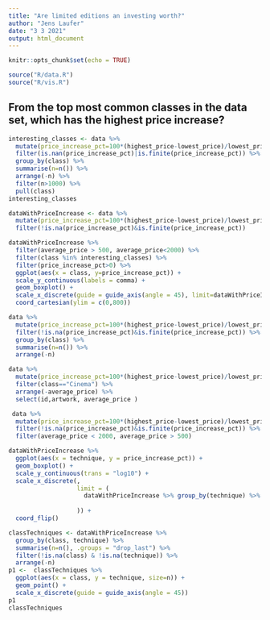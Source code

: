 ```yaml
---
title: "Are limited editions an investing worth?"
author: "Jens Laufer"
date: "3 3 2021"
output: html_document
---
```


```r
knitr::opts_chunk$set(echo = TRUE)
```

```r
source("R/data.R")
source("R/vis.R")
```
## From the top most common classes in the data set, which has the highest price increase?


```r
interesting_classes <- data %>% 
  mutate(price_increase_pct=100*(highest_price-lowest_price)/lowest_price) %>% 
  filter(is.nan(price_increase_pct)|is.finite(price_increase_pct)) %>% 
  group_by(class) %>% 
  summarise(n=n()) %>% 
  arrange(-n) %>% 
  filter(n>1000) %>% 
  pull(class)
interesting_classes
```



```r
dataWithPriceIncrease <- data %>% 
  mutate(price_increase_pct=100*(highest_price-lowest_price)/lowest_price) %>%
  filter(!is.na(price_increase_pct)&is.finite(price_increase_pct))

dataWithPriceIncrease %>%
  filter(average_price > 500, average_price<2000) %>% 
  filter(class %in% interesting_classes) %>% 
  filter(price_increase_pct>0) %>% 
  ggplot(aes(x = class, y=price_increase_pct)) +
  scale_y_continuous(labels = comma) +
  geom_boxplot() +
  scale_x_discrete(guide = guide_axis(angle = 45), limit=dataWithPriceIncrease %>% filter(class %in% interesting_classes) %>% group_by(class) %>% summarise(median=median(price_increase_pct, na.rm = T)) %>% arrange(-median) %>% pull(class)) + 
  coord_cartesian(ylim = c(0,800))
```
```r

data %>% 
  mutate(price_increase_pct=100*(highest_price-lowest_price)/lowest_price) %>%
  filter(!is.na(price_increase_pct)&is.finite(price_increase_pct)) %>%  filter(average_price > 500, average_price<2000) %>% 
  group_by(class) %>% 
  summarise(n=n()) %>% 
  arrange(-n)
```


```r
data %>% 
  mutate(price_increase_pct=100*(highest_price-lowest_price)/lowest_price) %>% 
  filter(class=="Cinema") %>% 
  arrange(-average_price) %>% 
  select(id,artwork, average_price )
```


```r
 data %>% 
  mutate(price_increase_pct=100*(highest_price-lowest_price)/lowest_price) %>%
  filter(!is.na(price_increase_pct)&is.finite(price_increase_pct)) %>% 
  filter(average_price < 2000, average_price > 500)
```



```r
dataWithPriceIncrease %>%
  ggplot(aes(x = technique, y = price_increase_pct)) +
  geom_boxplot() +
  scale_y_continuous(trans = "log10") +
  scale_x_discrete(,
                   limit = (
                     dataWithPriceIncrease %>% group_by(technique) %>% summarise(median =
                                                                                   median(price_increase_pct, na.rm = T)) %>% arrange(-median) %>% pull(technique)
                   )) +
  coord_flip()
```

```r
classTechniques <- dataWithPriceIncrease %>% 
  group_by(class, technique) %>% 
  summarise(n=n(), .groups = "drop_last") %>% 
  filter(!is.na(class) & !is.na(technique)) %>% 
  arrange(-n)
p1 <-  classTechniques %>% 
  ggplot(aes(x = class, y = technique, size=n)) +
  geom_point() +
  scale_x_discrete(guide = guide_axis(angle = 45))
p1
classTechniques
```  


